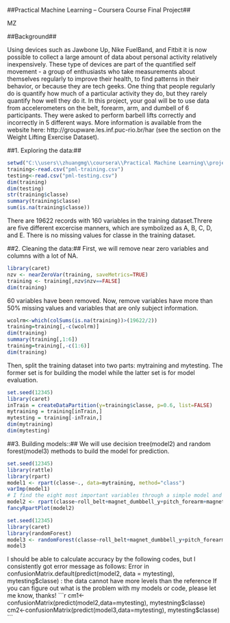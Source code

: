 ##Practical Machine Learning -- Coursera Course Final Project##

MZ

##Background##

Using devices such as Jawbone Up, Nike FuelBand, and Fitbit it is now possible to collect a large amount of data about personal activity relatively inexpensively. These type of devices are part of the quantified self movement - a group of enthusiasts who take measurements about themselves regularly to improve their health, to find patterns in their behavior, or because they are tech geeks. One thing that people regularly do is quantify how much of a particular activity they do, but they rarely quantify how well they do it. In this project, your goal will be to use data from accelerometers on the belt, forearm, arm, and dumbell of 6 participants. They were asked to perform barbell lifts correctly and incorrectly in 5 different ways. More information is available from the website here: http://groupware.les.inf.puc-rio.br/har (see the section on the Weight Lifting Exercise Dataset). 

##1. Exploring the data:##
```r
setwd("C:\\users\\zhuangmg\\coursera\\Practical Machine Learning\\project1")
training<-read.csv("pml-training.csv")
testing<-read.csv("pml-testing.csv")
dim(training)
dim(testing)
str(training$classe)
summary(training$classe)
sum(is.na(training$classe))
```
There are 19622 records with 160 variables in the training dataset.Threre are five different excercise manners, which are symbolized as A, B, C, D, and E. There is no missing values for classe in the training dataset.

##2. Cleaning the data:##
First, we will remove near zero variables and columns with a lot of NA. 
```r
library(caret)
nzv <- nearZeroVar(training, saveMetrics=TRUE)
training <- training[,nzv$nzv==FALSE]
dim(training)
```
60 variables have been removed. Now, remove variables have more than 50% missing values and variables that are only subject information.
```r
wcolrm<-which(colSums(is.na(training))>(19622/2))
training=training[,-c(wcolrm)]
dim(training)
summary(training[,1:6])
training=training[,-c(1:6)]
dim(training)
```
Then, split the training dataset into two parts: mytraining and mytesting. The former set is for building the model while the latter set is for model evaluation.
```r
set.seed(12345)
library(caret)
inTrain = createDataPartition(y=training$classe, p=0.6, list=FALSE)
mytraining = training[inTrain,]
mytesting = training[-inTrain,]
dim(mytraining)
dim(mytesting)
```

##3. Building models::##
We will use decision tree(model2) and random forest(model3) methods to build the model for prediction.
```r
set.seed(12345)
library(rattle)
library(rpart)
model1 <- rpart(classe~., data=mytraining, method="class")
varImp(model1)
# I find the eight most important variables through a simple model and build the later models based on those eight variables.
model2 <- rpart(classe~roll_belt+magnet_dumbbell_y+pitch_forearm+magnet_belt_y+roll_forearm+magnet_dumbbell_x+accel_dumbbell_y+accel_dumbbell_x, data=mytraining, method="class")
fancyRpartPlot(model2)
```
```r
set.seed(12345)
library(caret)
library(randomForest)
model3 <- randomForest(classe~roll_belt+magnet_dumbbell_y+pitch_forearm+magnet_belt_y+roll_forearm+magnet_dumbbell_x+accel_dumbbell_y+accel_dumbbell_x, data=mytraining, type="class", prox=T, importance=T)
model3
```
I should be able to calculate accuracy by the following codes, but I consistently got error message as follows:
Error in confusionMatrix.default(predict(model2, data = mytesting), mytesting$classe) : 
  the data cannot have more levels than the reference
If you can figure out what is the problem with my models or code, please let me know, thanks!
```r
cm1<-confusionMatrix(predict(model2,data=mytesting), mytestning$classe)
cm2<-confusionMatrix(predict(model3,data=mytesting), mytesting$classe)
```
